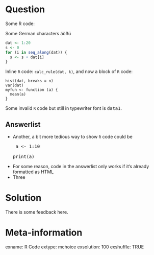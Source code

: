 Question
========
Some R code:

Some German characters äößü

```{r, echo=TRUE, eval=FALSE}
dat <- 1:20
s <- 0
for (i in seq_along(dat)) {
  s <- s + dat[i]
}
```

Inline `R` code: <code>calc_rule(dat, k)</code>, and now a block of `R` code:

    hist(dat, breaks = n)
    var(dat)
    myfun <- function (a) {
      mean(a)
    }
Some invalid `R` code but still in typewriter font is <samp>data1</samp>.


Answerlist
----------
* Another, a bit more tedious way to show `R` code could be<br/>
<pre> a &lt;- 1:10 <br/>
print(a) </pre>

* For some reason, code in the answerlist only works if it's already formatted as HTML
* Three

Solution
========

There is some feedback here.

Meta-information
================
exname: R Code
extype: mchoice
exsolution: 100
exshuffle: TRUE
